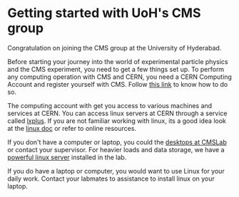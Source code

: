 # Getting started with UoH's CMS group

Congratulation on joining the CMS group at the University of Hyderabad. 

Before starting your journey into the world of experimental particle physics and the CMS experiment, 
you need to get a few things set up.
To perform any computing operation with CMS and CERN, you need a CERN Computing Account and register yourself with CMS. Follow [this link](./cern_cms_registration.mdx) to know how to do so.

The computing account with get you access to various machines and services at CERN. You can access linux servers at CERN through a service called [lxplus](https://lxplusdoc.web.cern.ch/). 
If you are not familiar working with linux, its a good idea look at the [linux doc](./linux.mdx) or refer to online resources.

If you don't have a computer or laptop, you could the [desktops at CMSLab](./computing.mdx#desktops-at-cmslab) or contact your supervisor. 
For heavier loads and data storage, we have a [powerful linux server](../hardware/cmslab-workstation.mdx) installed in the lab.

If you do have a laptop or computer, you would want to use Linux for your daily work. Contact your labmates to assistance to install linux on your laptop. 